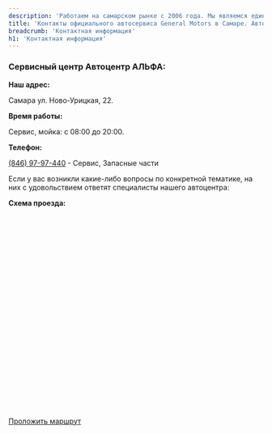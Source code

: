 ```yaml
---
description: 'Работаем на самарском рынке с 2006 года. Мы являемся единственным в Самаре официально авторизованным центром по обслуживанию американских, европейских и корейских авто General Motors. Запись на ремонт и ТО. Контакты указаны на сайте'
title: 'Контакты официального автосервиса General Motors в Самаре. Автоцентр Альфа'
breadcrumb: 'Контактная информация'
h1: 'Контактная информация'
---
```

<h3>Сервисный центр Автоцентр АЛЬФА:</h3>
<p><strong>Наш адрес:</strong></p>
<p>
	 Самара ул. Ново-Урицкая, 22.
</p>
<p><strong>Время работы:</strong></p>
<p>
 Сервис, мойка: с 08:00 до 20:00.
</p>
<p><strong>Телефон:</strong></p>
<p>
 <a href="tel:+78469797440">(846) 97-97-440</a> - Сервис, Запасные части
</p>
<p>
	 Если у вас возникли какие-либо вопросы по конкретной тематике, на них с удовольствием ответят специалисты нашего автоцентра:
</p>
 <a name="map"></a>
<p><strong>Схема проезда:</strong></p>
<div id="map" style="width:100%; height:400px"></div>
<a target="_blank" href="https://yandex.ru/maps/51/samara/?ll=50.151100%2C53.184553&mode=routes&rtext=~53.184553%2C50.151101&rtt=auto&ruri=~ymapsbm1%3A%2F%2Fgeo%3Fll%3D50.151%252C53.185%26spn%3D0.001%252C0.001%26text%3D%25D0%25A0%25D0%25BE%25D1%2581%25D1%2581%25D0%25B8%25D1%258F%252C%2520%25D0%25A1%25D0%25B0%25D0%25BC%25D0%25B0%25D1%2580%25D0%25B0%252C%2520%25D0%259D%25D0%25BE%25D0%25B2%25D0%25BE%25D1%2583%25D1%2580%25D0%25B8%25D1%2586%25D0%25BA%25D0%25B0%25D1%258F%2520%25D1%2583%25D0%25BB%25D0%25B8%25D1%2586%25D0%25B0%252C%252022&utm_source=main_stripe_big&z=17.03">Проложить маршрут</a>